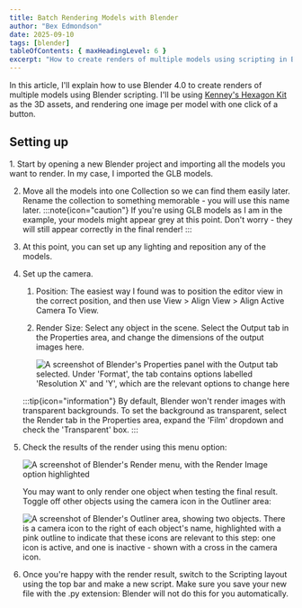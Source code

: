 ```yaml
---
title: Batch Rendering Models with Blender
author: "Bex Edmondson"
date: 2025-09-10
tags: [blender]
tableOfContents: { maxHeadingLevel: 6 }
excerpt: "How to create renders of multiple models using scripting in Blender 4.0."
---
```



In this article, I'll explain how to use Blender 4.0 to create renders of multiple models using Blender scripting. I'll be using [Kenney's Hexagon Kit](https://kenney.nl/assets/hexagon-kit) as the 3D assets, and rendering one image per model with one click of a button.

## Setting up

<Steps>
1. Start by opening a new Blender project and importing all the models you want to render. In my case, I imported the GLB models. 

2. Move all the models into one Collection so we can find them easily later. Rename the collection to something memorable - you will use this name later.
	:::note{icon="caution"}
	If you're using GLB models as I am in the example, your models might appear grey at this point. Don't worry - they will still appear correctly in the final render!
	:::
3. At this point, you can set up any lighting and reposition any of the models. 

4. Set up the camera.
   <Steps>
   1. Position: The easiest way I found was to position the editor view in the correct position, and then use View > Align View > Align Active Camera To View.
   
   2. Render Size: Select any object in the scene. Select the Output tab in the Properties area, and change the dimensions of the output images here.
		
		![A screenshot of Blender's Properties panel with the Output tab selected. Under 'Format', the tab contains options labelled 'Resolution X' and 'Y', which are the relevant options to change here](batch-rendering-blender-output-size.png)
   </Steps>
	:::tip{icon="information"}
	By default, Blender won't render images with transparent backgrounds. To set the background as transparent, select the Render tab in the Properties area, expand the 'Film' dropdown and check the 'Transparent' box.
	:::
	
5. Check the results of the render using this menu option:
	
	![A screenshot of Blender's Render menu, with the Render Image option highlighted](batch-rendering-blender-render-menu-option.png)
	
	You may want to only render one object when testing the final result. Toggle off other objects using the camera icon in the Outliner area:
	
	![A screenshot of Blender's Outliner area, showing two objects. There is a camera icon to the right of each object's name, highlighted with a pink outline to indicate that these icons are relevant to this step: one icon is active, and one is inactive - shown with a cross in the camera icon.](batch-rendering-blender-toggle-render.png)

6. Once you're happy with the render result, switch to the Scripting layout using the top bar and make a new script. Make sure you save your new file with the .py extension: Blender will not do this for you automatically.

</Steps>

